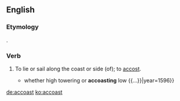 ==English==

===Etymology===
{{blend|accost|coast|lang=en}}.

===Verb===
{{en-verb}} {{tcx|obsolete|lang=en}}

# {{lb|en|transitive|intransitive}} To lie or sail along the coast or side (of); to [[accost]].
#* {{quote-book|author=Edmund Spenser|title=The Faerie Queene|passage={{...}} whether high towering or '''accoasting''' low {{...}}|year=1596}}

[[de:accoast]]
[[ko:accoast]]